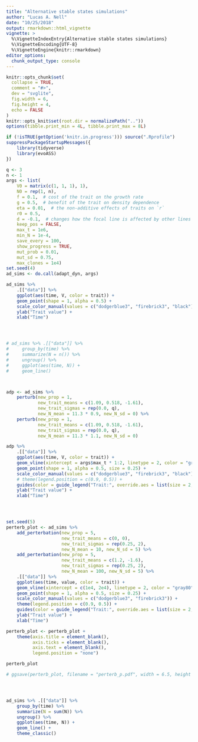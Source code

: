 ```yaml
---
title: "Alternative stable states simulations"
author: "Lucas A. Nell"
date: "10/25/2018"
output: rmarkdown::html_vignette
vignette: >
  %\VignetteIndexEntry{Alternative stable states simulations}
  %\VignetteEncoding{UTF-8}
  %\VignetteEngine{knitr::rmarkdown}
editor_options: 
  chunk_output_type: console
---
```


```r
knitr::opts_chunk$set(
  collapse = TRUE,
  comment = "#>",
  dev = "svglite", 
  fig.width = 6,
  fig.height = 4,
  echo = FALSE
)
knitr::opts_knit$set(root.dir = normalizePath(".."))
options(tibble.print_min = 4L, tibble.print_max = 8L)
```
```r
if (!isTRUE(getOption('knitr.in.progress'))) source(".Rprofile")
suppressPackageStartupMessages({
    library(tidyverse)
    library(evoASS)
})
```


```r

q <- 3
n <- 1
args <- list(
    V0 = matrix(c(1, 1, 1), 1),
    N0 = rep(1, n),
    f = 0.1,  # cost of the trait on the growth rate
    g = 0.5,  # benefit of the trait on density dependence
    eta = 0.01,  # the non-additive effects of traits on `r`
    r0 = 0.5,
    d = -0.1,  # changes how the focal line is affected by other lines' trait values
    keep_pos = FALSE,
    max_t = 1e6,
    min_N = 1e-4,
    save_every = 100,
    show_progress = TRUE,
    mut_prob = 0.01,
    mut_sd = 0.75,
    max_clones = 1e4)
set.seed(4)
ad_sims <- do.call(adapt_dyn, args)

ad_sims %>%
    .[["data"]] %>% 
    ggplot(aes(time, V, color = trait)) +
    geom_point(shape = 1, alpha = 0.5) +
    scale_color_manual(values = c("dodgerblue3", "firebrick3", "black")) +
    ylab("Trait value") +
    xlab("Time")




# ad_sims %>% .[["data"]] %>% 
#     group_by(time) %>% 
#     summarize(N = n()) %>% 
#     ungroup() %>% 
#     ggplot(aes(time, N)) +
#     geom_line()



adp <- ad_sims %>%
    perturb(new_prop = 1,
            new_trait_means = c(1.09, 0.518, -1.61),
            new_trait_sigmas = rep(0.0, q),
            new_N_mean = 11.3 * 0.9, new_N_sd = 0) %>%
    perturb(new_prop = 1,
            new_trait_means = c(1.09, 0.518, -1.61),
            new_trait_sigmas = rep(0.0, q),
            new_N_mean = 11.3 * 1.1, new_N_sd = 0)

adp %>%
    .[["data"]] %>%
    ggplot(aes(time, V, color = trait)) +
    geom_vline(xintercept = args$max_t * 1:2, linetype = 2, color = "gray80") +
    geom_point(shape = 1, alpha = 0.5, size = 0.25) +
    scale_color_manual(values = c("dodgerblue3", "firebrick3", "black")) +
    # theme(legend.position = c(0.9, 0.5)) +
    guides(color = guide_legend("Trait:", override.aes = list(size = 2, alpha = 1))) +
    ylab("Trait value") +
    xlab("Time")




set.seed(5)
perterb_plot <- ad_sims %>%
    add_perterbation(new_prop = 5,
                     new_trait_means = c(0, 0),
                     new_trait_sigmas = rep(0.25, 2),
                     new_N_mean = 10, new_N_sd = 5) %>%
    add_perterbation(new_prop = 5,
                     new_trait_means = c(1.2, -1.6),
                     new_trait_sigmas = rep(0.25, 2),
                     new_N_mean = 100, new_N_sd = 5) %>%
    .[["data"]] %>%
    ggplot(aes(time, value, color = trait)) +
    geom_vline(xintercept = c(1e4, 2e4), linetype = 2, color = "gray80") +
    geom_point(shape = 1, alpha = 0.5, size = 0.25) +
    scale_color_manual(values = c("dodgerblue3", "firebrick3")) +
    theme(legend.position = c(0.9, 0.5)) +
    guides(color = guide_legend("Trait:", override.aes = list(size = 2, alpha = 1))) +
    ylab("Trait value") +
    xlab("Time")

perterb_plot <- perterb_plot +
    theme(axis.title = element_blank(),
          axis.ticks = element_blank(),
          axis.text = element_blank(),
          legend.position = "none")

perterb_plot

# ggsave(perterb_plot, filename = "perterb_p.pdf", width = 6.5, height = 4)




ad_sims %>% .[["data"]] %>% 
    group_by(time) %>% 
    summarize(N = sum(N)) %>% 
    ungroup() %>% 
    ggplot(aes(time, N)) +
    geom_line() +
    theme_classic()



```




